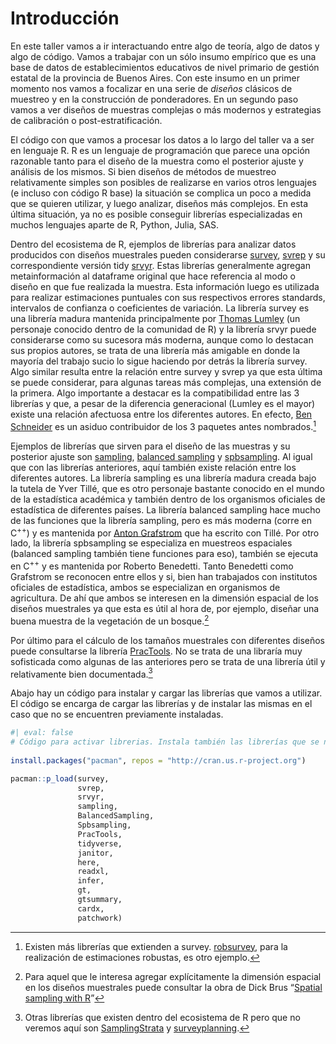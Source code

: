 # Introducción

En este taller vamos a ir interactuando entre algo de teoría, algo de datos y algo de código. Vamos a trabajar con un sólo insumo empírico que es una base de datos de establecimientos educativos de nivel primario de gestión estatal de la provincia de Buenos Aires. Con este insumo en un primer momento nos vamos a focalizar en una serie de *diseños* clásicos de muestreo y en la construcción de ponderadores. En un segundo paso vamos a ver diseños de muestras complejas o más modernos y estrategias de calibración o post-estratificación.

El código con que vamos a procesar los datos a lo largo del taller va a ser en lenguaje R. R es un lenguaje de programación que parece una opción razonable tanto para el diseño de la muestra como el posterior ajuste y análisis de los mismos. Si bien diseños de métodos de muestreo relativamente simples son posibles de realizarse en varios otros lenguajes (e incluso con código R base) la situación se complica un poco a medida que se quieren utilizar, y luego analizar, diseños más complejos. En esta última situación, ya no es posible conseguir librerías especializadas en muchos lenguajes aparte de R, Python, Julia, SAS.

Dentro del ecosistema de R, ejemplos de librerías para analizar datos producidos con diseños muestrales pueden considerarse [survey](https://r-survey.r-forge.r-project.org/survey/), [svrep](https://bschneidr.github.io/svrep/) y su correspondiente versión tidy [srvyr](http://gdfe.co/srvyr/). Estas librerías generalmente agregan metainformación al dataframe original que hace referencia al modo o diseño en que fue realizada la muestra. Esta información luego es utilizada para realizar estimaciones puntuales con sus respectivos errores standards, intervalos de confianza o coeficientes de variación. La librería survey es una librería madura mantenida principalmente por [Thomas Lumley](https://en.wikipedia.org/wiki/Thomas_Lumley_(statistician)) (un personaje conocido dentro de la comunidad de R) y la librería srvyr puede considerarse como su sucesora más moderna, aunque como lo destacan sus propios autores, se trata de una librería más amigable en donde la mayoría del trabajo sucio lo sigue haciendo por detrás la librería survey. Algo similar resulta entre la relación entre survey y svrep ya que esta última se puede considerar, para algunas tareas más complejas, una extensión de la primera. Algo importante a destacar es la compatibilidad entre las 3 librerías y que, a pesar de la diferencia generacional (Lumley es el mayor) existe una relación afectuosa entre los diferentes autores. En efecto, [Ben Schneider](https://github.com/bschneidr) es un asiduo contribuidor de los 3 paquetes antes nombrados.[^index-1]

Ejemplos de librerías que sirven para el diseño de las muestras y su posterior ajuste son [sampling](https://cran.r-project.org/web/packages/sampling/index.html), [balanced sampling](https://www.antongrafstrom.se/balancedsampling/) y [spbsampling](https://cran.r-project.org/web/packages/Spbsampling/index.html). Al igual que con las librerías anteriores, aquí también existe relación entre los diferentes autores. La librería sampling es una librería madura creada bajo la tutela de Yver Tillé, que es otro personaje bastante conocido en el mundo de la estadística académica y también dentro de los organismos oficiales de estadística de diferentes países. La librería balanced sampling hace mucho de las funciones que la librería sampling, pero es más moderna (corre en C^++^) y es mantenida por [Anton Grafstrom](https://scholar.google.com/citations?user=JkMAOUEAAAAJ&hl=sv) que ha escrito con Tillé. Por otro lado, la librería spbsampling se especializa en muestreos espaciales (balanced sampling también tiene funciones para eso), también se ejecuta en C^++^ y es mantenida por Roberto Benedetti. Tanto Benedetti como Grafstrom se reconocen entre ellos y si, bien han trabajados con institutos oficiales de estadística, ambos se especializan en organismos de agricultura. De ahí que ambos se interesen en la dimensión espacial de los diseños muestrales ya que esta es útil al hora de, por ejemplo, diseñar una buena muestra de la vegetación de un bosque.[^index-2]

Por último para el cálculo de los tamaños muestrales con diferentes diseños puede consultarse la librería [PracTools](https://cran.r-project.org/web/packages/PracTools/index.html). No se trata de una libraría muy sofisticada como algunas de las anteriores pero se trata de una librería útil y relativamente bien documentada.[^index-3]

Abajo hay un código para instalar y cargar las librerías que vamos a utilizar. El código se encarga de cargar las librerías y de instalar las mismas en el caso que no se encuentren previamente instaladas.

```r
#| eval: false
# Código para activar librerias. Instala también las librerías que se necesitan pero no están instaladas previamente
 
install.packages("pacman", repos = "http://cran.us.r-project.org")
```

```r

pacman::p_load(survey,
               svrep,
               srvyr,
               sampling,
               BalancedSampling,
               Spbsampling,
               PracTools,
               tidyverse,
               janitor,
               here,
               readxl,
               infer,
               gt,
               gtsummary,
               cardx,
               patchwork)
```

[^index-1]: Existen más librerías que extienden a survey. [robsurvey](https://cran.r-project.org/web/packages/robsurvey/index.html), para la realización de estimaciones robustas, es otro ejemplo.

[^index-2]: Para aquel que le interesa agregar explícitamente la dimensión espacial en los diseños muestrales puede consultar la obra de Dick Brus "[Spatial sampling with R](https://dickbrus.github.io/SpatialSamplingwithR/)"

[^index-3]: Otras librerías que existen dentro del ecosistema de R pero que no veremos aquí son [SamplingStrata](https://barcaroli.github.io/SamplingStrata/) y [surveyplanning](https://csblatvia.github.io/surveyplanning/).
